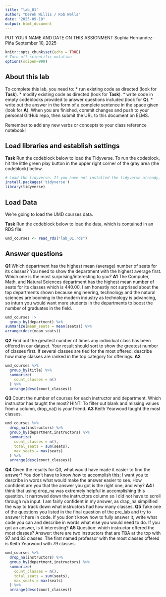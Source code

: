```yaml
---
title: "lab_01"
author: "Derek Willis / Rob Wells"
date: "2025-09-10"
output: html_document
---
```


PUT YOUR NAME AND DATE ON THIS ASSIGNMENT
Sophia Hernandez-Piña September 10, 2025


```r
knitr::opts_chunk$set(echo = TRUE)
# Turn off scientific notation
options(scipen=999)
```

## About this lab

To complete this lab, you need to: \* run existing code as directed (look for **Task**). \* modify existing code as directed (look for **Task**). \* write code in empty codeblocks provided to answer questions included (look for **Q**). \* write out the answer in the form of a complete sentence in the space given (look for **A**). When you are finished, commit changes and push to your personal GitHub repo, then submit the URL to this document on ELMS.

Remember to add any new verbs or concepts to your class reference notebook!

## Load libraries and establish settings

**Task** Run the codeblock below to load the Tidyverse. To run the codeblock, hit the little green play button in the upper right corner of the gray area (the codeblock) below.

```r
# Load the tidyverse. If you have not installed the tidyverse already, remove the # from the next line and run it first.  
install.packages('tidyverse')
library(tidyverse)
```

## Load Data

We're going to load the UMD courses data.

**Task** Run the codeblock below to load the data, which is contained in an RDS file.

```r
umd_courses <- read_rds("lab_01.rds")
```

## Answer questions

**Q1** Which department has the highest mean (average) number of seats for its classes? You need to show the department with the highest average first. Which one is the most surprising/interesting to you? **A1**
The Computer, Math, and Natural Sciences department has the highest mean number of seats for its classes which is 440.00. I am honestly not surprised about the top departments shown because engineering, technology and the natural sciences are booming in the modern industry as technology is advancing, so inturn you would want more students in the departments to boost the number of graduates in the field. 
```r
umd_courses |>
  group_by(department) %>% 
summarize(mean_seats = mean(seats)) %>% 
arrange(desc(mean_seats))
```

**Q2** Find out the greatest number of times any individual class has been offered in our dataset. Your result should sort to show the greatest number of classes first. If several classes are tied for the most offered, describe how many classes are ranked in the top category for offerings.
**A2**

```r
umd_courses %>% 
  group_by(title) %>% 
  summarize(
    count_classes = n()
  ) %>% 
  arrange(desc(count_classes))
```

**Q3** Count the number of courses for each instructor and department. Which instructor has taught the most? HINT: To filter out blank and missing values from a column, drop_na() is your friend.
**A3**
Keith Yearwood taught the most classes.
```r
umd_courses %>% 
  drop_na(instructors) %>% 
  group_by(department,instructors) %>% 
  summarize(
    count_classes = n(),
    total_seats = sum(seats),
    max_seats = max(seats)
  ) %>% 
  arrange(desc(count_classes))
```

**Q4** Given the results for Q3, what would have made it easier to find the answer? You don't have to know *how* to accomplish this; I want you to describe in words what would make the answer easier to see. How confident are you that the answer you got is the right one, and why? **A4**
I think that using drop_na was extremely helpful in accomplishing this question. It narrowed down the instructors column so I did not have to scroll through n/a input. I am fairly confident in my answer, as drap_na simplified the way to track down what instructors had how many classes. 
**Q5** Take one of the questions you listed in the final question of the pre_lab and try to answer it here in code. If you don't know how to fully answer it, write what code you can and describe in words what else you would need to do. If you got an answer, is it interesting? **A5**
Question: which instructor offered the most classes?
Answer: there are two instructors that are TBA at the top with 97 and 83 classes. The first named professor with the most classes offered is Keith Yearwood with 79 classes. 
```r
umd_courses %>% 
  drop_na(instructors) %>% 
  group_by(department,instructors) %>% 
  summarize(
    count_classes = n(),
    total_seats = sum(seats),
    max_seats = max(seats)
  ) %>% 
  arrange(desc(count_classes))
```
